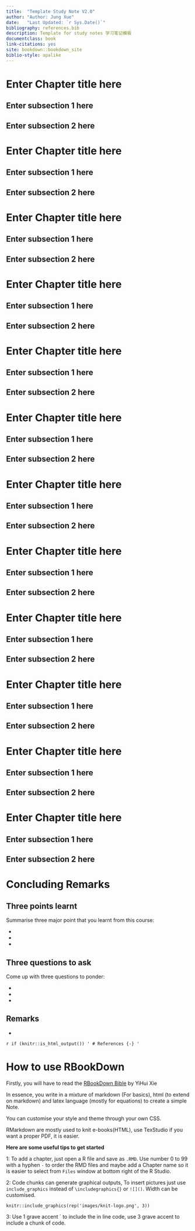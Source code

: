 ```yaml
--- 
title:  "Template Study Note V2.0"
author: "Author: Jung Xue"
date:   "Last Updated: `r Sys.Date()`"
bibliography: references.bib
description: Template for study notes 学习笔记模板
documentclass: book
link-citations: yes
site: bookdown::bookdown_site
biblio-style: apalike
---
```



<!--chapter:end:index.Rmd-->

# Enter Chapter title here {#ch1}

## Enter subsection 1 here

## Enter subsection 2 here

<!--chapter:end:01_.Rmd-->

# Enter Chapter title here {#ch2}

## Enter subsection 1 here

## Enter subsection 2 here

<!--chapter:end:02_.Rmd-->

# Enter Chapter title here {#ch3}

## Enter subsection 1 here

## Enter subsection 2 here

<!--chapter:end:03_.Rmd-->

# Enter Chapter title here {#ch4}

## Enter subsection 1 here

## Enter subsection 2 here

<!--chapter:end:04_.Rmd-->

# Enter Chapter title here {#ch5}

## Enter subsection 1 here

## Enter subsection 2 here

<!--chapter:end:05_.Rmd-->

# Enter Chapter title here {#ch6}

## Enter subsection 1 here

## Enter subsection 2 here

<!--chapter:end:06_.Rmd-->

# Enter Chapter title here {#ch7}

## Enter subsection 1 here

## Enter subsection 2 here

<!--chapter:end:07_.Rmd-->

# Enter Chapter title here {#ch8}

## Enter subsection 1 here

## Enter subsection 2 here

<!--chapter:end:08_.Rmd-->

# Enter Chapter title here {#ch9}

## Enter subsection 1 here

## Enter subsection 2 here

<!--chapter:end:09_.Rmd-->

# Enter Chapter title here {#ch10}

## Enter subsection 1 here

## Enter subsection 2 here

<!--chapter:end:10_.Rmd-->

# Enter Chapter title here {#ch11}

## Enter subsection 1 here

## Enter subsection 2 here

<!--chapter:end:11_.Rmd-->

# Enter Chapter title here {#ch12}

## Enter subsection 1 here

## Enter subsection 2 here

<!--chapter:end:12_.Rmd-->

# Concluding Remarks {-}

## Three points learnt {-}

Summarise three major point that you learnt from this course:

- 
- 
- 

## Three questions to ask {-}

Come up with three questions to ponder:

- 
-
-

## Remarks {-}

-

<!--chapter:end:21_Conclusion.Rmd-->

`r if (knitr::is_html_output()) '
# References {-}
'`


<!--chapter:end:22_references.Rmd-->

# How to use RBookDown {-}

Firstly, you will have to read the [RBookDown Bible](https://bookdown.org/yihui/bookdown/) by YiHui Xie

In essence, you write in a mixture of markdown (For basics), html (to extend on markdown) and latex language (mostly for equations) to create a simple Note.

You can customise your style and theme through your own CSS. 

RMarkdown are mostly used to knit e-books(HTML), use TexStudio if you want a proper PDF, it is easier.

**Here are some useful tips to get started**

1: To add a chapter, just open a R file and save as `.RMD`. Use number 0 to 99 with a hyphen `-` to order the RMD files and maybe add a Chapter name so it is easier to select from `Files` window at bottom right of the R Studio. 

2: Code chunks can generate graphical outputs, To insert pictures just use `include_graphics` instead of `\includegraphics{}` or `![]()`. Width can be customised. 


```
knitr::include_graphics(rep('images/knit-logo.png', 3))
```

3: Use 1 grave accent ` to include the in line code, use 3 grave accent to include a chunk of code. 


<!--chapter:end:99_Editing_Info.RMD-->

